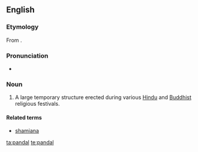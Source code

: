 ==English==

===Etymology===
From {{etyl|hi}}.

===Pronunciation===
* {{IPA|/ˈpændəl/}}

===Noun===

{{wikipedia}}

# {{India}} A large temporary structure erected during various [[Hindu]] and [[Buddhist]] religious festivals.

====Related terms====
* [[shamiana]]

[[ta:pandal]]
[[te:pandal]]